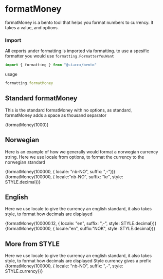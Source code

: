 
<Meta title="Formatting|FormatCurrency" component={formatMoney}/>

# formatMoney
formatMoney is a bento tool that helps you format numbers to currency. It takes a value, and options.

### Import
All exports under formatting is imported via formatting. to use a spesific formatter you would
use ```formatting.FormatterYouWant```


```javascript
import { formatting } from "@staccx/bento"
```
usage
```javascript
formatting.formatMoney
```

## Standard formatMoney
This is the standard formatMoney with no options, as standard, formatMoney adds a space as thousand separator

<Preview>
  <Story name="Standard">
   <CurrencyText>{formatMoney(1000)}</CurrencyText>
  </Story>
</Preview>

## Norwegian
Here is an example of how we generally would format a norwegian currency string. Here we use locale from
options, to format the currency to the norwegian standard

<Preview>
  <Story name="Norweigan format">
   <CurrencyText>
   {formatMoney(100000, { locale: "nb-NO", suffix: ",-"})}
   </CurrencyText>
  </Story>
</Preview>

<Preview>
  <Story name="kr suffix">
   <CurrencyText>
   {formatMoney(100000, { locale:"nb-NO", suffix: "kr", style: STYLE.decimal})}
   </CurrencyText>
  </Story>
</Preview>

## English
Here we use locale to give the currency an english standard, it also takes style, to format how decimals
are displayed

<Preview>
  <Story name="English format">
   <CurrencyText>
   {formatMoney(100000.12, { locale: "en", suffix: ",-", style: STYLE.decimal})}
   </CurrencyText>
  </Story>
</Preview>

<Preview>
  <Story name="NOK suffix ">
   <CurrencyText>
   {formatMoney(100000, { locale:"en", suffix:"NOK", style: STYLE.decimal})}
   </CurrencyText>
  </Story>
</Preview>

## More from STYLE
Here we use locale to give the currency an english standard, it also takes style, to format how decimals
are displayed
Style currency gives a prefix
<Preview>
  <Story name="STYLE.currency">
   <CurrencyText>
   {formatMoney(100000, { locale: "nb-NO", suffix: ",-", style: STYLE.currency})}
   </CurrencyText>
  </Story>
</Preview>
